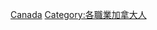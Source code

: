 {{Commonscat|Historians from Canada}}

[[Category:各國歷史學家|Canada]]
[[Category:各職業加拿大人|Category:各職業加拿大人]]